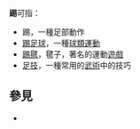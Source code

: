 '''踢'''可指：
*踢，一種足部動作
* [[踢足球|踢足球]]，一種[[球類運動|球類運動]]
* [[踢毽|踢毽]]，毽子，著名的運動[[遊戲|遊戲]]
* [[足技|足技]]，一種常用的[[武術|武術]]中的技巧

== 參見 ==
* {{Lookfrom}}

{{disambig|T|cat=一字消歧義}}